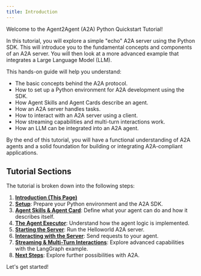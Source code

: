 ```yaml
---
title: Introduction
---
```


Welcome to the Agent2Agent (A2A) Python Quickstart Tutorial!

In this tutorial, you will explore a simple "echo" A2A server using the Python SDK. This will introduce you to the fundamental concepts and components of an A2A server. You will then look at a more advanced example that integrates a Large Language Model (LLM).

This hands-on guide will help you understand:

- The basic concepts behind the A2A protocol.
- How to set up a Python environment for A2A development using the SDK.
- How Agent Skills and Agent Cards describe an agent.
- How an A2A server handles tasks.
- How to interact with an A2A server using a client.
- How streaming capabilities and multi-turn interactions work.
- How an LLM can be integrated into an A2A agent.

By the end of this tutorial, you will have a functional understanding of A2A agents and a solid foundation for building or integrating A2A-compliant applications.

## Tutorial Sections

The tutorial is broken down into the following steps:

1. **[Introduction (This Page)](./introduction.mdx)**
2. **[Setup](./setup.mdx)**: Prepare your Python environment and the A2A SDK.
3. **[Agent Skills & Agent Card](./agent-skills-and-card.mdx)**: Define what your agent can do and how it describes itself.
4. **[The Agent Executor](./agent-executor.mdx)**: Understand how the agent logic is implemented.
5. **[Starting the Server](./start-server.mdx)**: Run the Helloworld A2A server.
6. **[Interacting with the Server](./interact-with-server.mdx)**: Send requests to your agent.
7. **[Streaming & Multi-Turn Interactions](./streaming-and-multiturn.mdx)**: Explore advanced capabilities with the LangGraph example.
8. **[Next Steps](./next-steps.mdx)**: Explore further possibilities with A2A.

Let's get started!